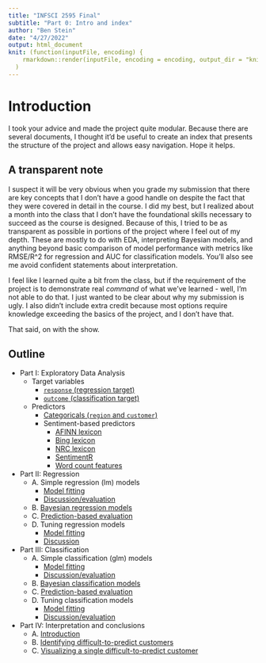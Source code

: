 ```yaml
---
title: "INFSCI 2595 Final"
subtitle: "Part 0: Intro and index"
author: "Ben Stein"
date: "4/27/2022"
output: html_document
knit: (function(inputFile, encoding) {
    rmarkdown::render(inputFile, encoding = encoding, output_dir = "knit") }
  )
---
```


# Introduction

I took your advice and made the project quite modular. Because there are several documents, I thought it'd be useful to create an index that presents the structure of the project and allows easy navigation. Hope it helps.

## A transparent note

I suspect it will be very obvious when you grade my submission that there are key concepts that I don't have a good handle on despite the fact that they were covered in detail in the course. I did my best, but I realized about a month into the class that I don't have the foundational skills necessary to succeed as the course is designed. Because of this, I tried to be as transparent as possible in portions of the project where I feel out of my depth. These are mostly to do with EDA, interpreting Bayesian models, and anything beyond basic comparison of model performance with metrics like RMSE/R^2 for regression and AUC for classification models. You'll also see me avoid confident statements about interpretation.

I feel like I learned quite a bit from the class, but if the requirement of the project is to demonstrate real _command_ of what we've learned - well, I'm not able to do that. I just wanted to be clear about why my submission is ugly. I also didn't include extra credit because most options require knowledge exceeding the basics of the project, and I don't have that.

That said, on with the show.

## Outline

- Part I: Exploratory Data Analysis
  - Target variables
    - [`response` (regression target)](./iA_y_response.html)
    - [`outcome` (classification target)](./iA_y_outcome.html)
  - Predictors
    - [Categoricals (`region` and `customer`)](./iA_x_categorical.html)
    - Sentiment-based predictors
      - [AFINN lexicon](./iA_x_xa.html)
      - [Bing lexicon](./iA_x_xb.html)
      - [NRC lexicon](./iA_x_xn.html)
      - [SentimentR](./iA_x_xs.html)
      - [Word count features](./iA_x_xw.html)
- Part II: Regression
  - A. Simple regression (lm) models
    - [Model fitting](iiA_regression_simple.html)
    - [Discussion/evaluation](./iiA_regression_discussion.html)
  - B. [Bayesian regression models](./iiB_regression_bayesian.html)
  - C. [Prediction-based evaluation](./iiC_regression_predictions.html)
  - D. Tuning regression models
    - [Model fitting](./iiD_regression_tuning.html)
    - [Discussion](./iiD_regression_tuning_discussion.html)
- Part III: Classification
  - A. Simple classification (glm) models
    - [Model fitting](./iiiA_classification_simple.html)
    - [Discussion/evaluation](./iiiA_classification_discussion.html)
  - B. [Bayesian classification models](./iiiB_classification_bayesian.html)
  - C. [Prediction-based evaluation](./iiiC_classification_predictions.html)
  - D. Tuning classification models
    - [Model fitting](./iiiD_classification_tuning.html)
    - [Discussion/evaluation](./iiiD_classification_tuning_discussion.html)
- Part IV: Interpretation and conclusions
  - A. [Introduction](./ivA_interpretation_intro.html)
  - B. [Identifying difficult-to-predict customers](./ivB_interpretation_tough_customers.html)
  - C. [Visualizing a single difficult-to-predict customer](./ivC_hard_to_predict_visualize.html)